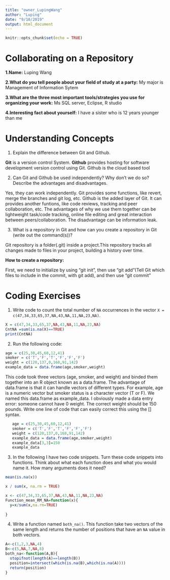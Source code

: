 ```yaml
---
title: "owner_LupingWang"
author: "Luping"
date: "9/10/2019"
output: html_document
---
```


```r
knitr::opts_chunk$set(echo = TRUE)
```
# Collaborating on a Repository
**1.Name:**
Luping Wang

**2.What do you tell people about your field of study at a party:**
My major is Management of Information Sytem

**3.What are the three most important tools/strategies you use for organizing your work:**
Ms SQL server, Eclipse, R studio

**4.Interesting fact about yourself:**
I have a sister who is 12 years younger than me

# Understanding Concepts 

  1. Explain the difference between Git and Github.
  
  **Git** is a version control System.
  **Github** provides hosting for software development version control using Git. Github is the cloud based tool
  
  2. Can Git and Github be used independently? Why don't we do so? Describe the advantages and disadvantages. 
  
Yes, they can work independently. Git provides some functions, like revert, merge the branches and git log, etc. Github is the added layer of Git. It can provides another funtions, like code reviews, tracking and peer collaboration, etc. The advantages of why we use them together can be lightweight task/code tracking, online file editing and great interaction between peers/collaboration. The disadvantage can be information leak.  

  3. What is a repository in Git and how can you create a repository in Git (write out the command(s))? 
  
  Git repository is a folder(.git) inside a project.This repository tracks all changes made to files in your project, building a history over time. 
  
  **How to create a repository:**
  
  First, we need to initialize by using "git init", then use "git add "(Tell Git which files to include in the commit, with git add), and then use "git commit"
  

# Coding Exercises 
 1. Write code to count the total number of `NA` occurrences in the vector `X = c(47,34,33,65,37,NA,43,NA,11,NA,23,NA)`.

```r
X = c(47,34,33,65,37,NA,43,NA,11,NA,23,NA)
CntNA =sum(is.na(X)==TRUE)
print(CntNA)
```

  2. Run the following code: 

   ```r
   age = c(25,30,45,60,12,41)
   smoker = c('T','F','T','F','F','F')
   weight = c(120,137,0,168,91,142)
   example_data = data.frame(age,smoker,weight)
   ```
   This code took three vectors (age, smoker, and weight) and binded them together into an R object known as a data.frame. The advantage of data.frame is that it can handle vectors of different types. For example, age is a numeric vector but smoker status is a character vector (T or F). We named this data.frame as example_data. I obviously made a data entry error: someone cannot have 0 weight. The correct weight should be 150 pounds. Write one line of code that can easily correct this using the [] syntax.
```r
   age = c(25,30,45,60,12,41)
   smoker = c('T','F','T','F','F','F')
   weight = c(120,137,0,168,91,142)
   example_data = data.frame(age,smoker,weight)
   example_data[3,3]=150
   example_data
```
   
   
   3. In the following I have two code snippets. Turn these code snippets into functions. Think about what each function does
  and what you would name it. How many arguments does it need? 
  ```r
  mean(is.na(x))

  x / sum(x, na.rm = TRUE)
  ```
```r
x <- c(47,34,33,65,37,NA,43,NA,11,NA,23,NA)
Function_mean_RM_NA=function(x){
  y=x/sum(x,na.rm=TRUE)
  
}

```
  
4. Write a function named `both_na()`. This function take two vectors of the same length and returns the number of positions that have an `NA` value in both vectors.
```r
A<-c(1,2,3,NA,4)
B<-c(5,NA,7,NA,8)
both_na<-function(A,B){
  stopifnot(length(A)==length(B))
  position=intersect(which(is.na(B),which(is.na(A))))
  return(position)
}



```


